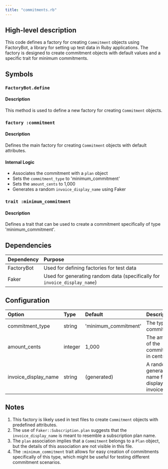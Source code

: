 ```yaml
---
title: "commitments.rb"
---
```


## High-level description
This code defines a factory for creating `Commitment` objects using FactoryBot, a library for setting up test data in Ruby applications. The factory is designed to create commitment objects with default values and a specific trait for minimum commitments.

## Symbols

### `FactoryBot.define`
#### Description
This method is used to define a new factory for creating `Commitment` objects.

### `factory :commitment`
#### Description
Defines the main factory for creating `Commitment` objects with default attributes.

#### Internal Logic
- Associates the commitment with a `plan` object
- Sets the `commitment_type` to 'minimum_commitment'
- Sets the `amount_cents` to 1,000
- Generates a random `invoice_display_name` using Faker

### `trait :minimum_commitment`
#### Description
Defines a trait that can be used to create a commitment specifically of type 'minimum_commitment'.

## Dependencies
| Dependency | Purpose |
|:-----------|:--------|
| FactoryBot | Used for defining factories for test data |
| Faker | Used for generating random data (specifically for `invoice_display_name`) |

## Configuration
| Option | Type | Default | Description |
|:-------|:-----|:--------|:------------|
| commitment_type | string | 'minimum_commitment' | The type of commitment |
| amount_cents | integer | 1,000 | The amount of the commitment in cents |
| invoice_display_name | string | (generated) | A randomly generated name for display on invoices |

## Notes
1. This factory is likely used in test files to create `Commitment` objects with predefined attributes.
2. The use of `Faker::Subscription.plan` suggests that the `invoice_display_name` is meant to resemble a subscription plan name.
3. The `plan` association implies that a `Commitment` belongs to a `Plan` object, but the details of this association are not visible in this file.
4. The `:minimum_commitment` trait allows for easy creation of commitments specifically of this type, which might be useful for testing different commitment scenarios.